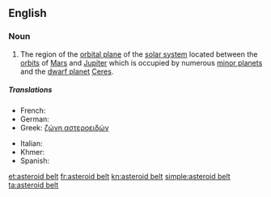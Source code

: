 ==English==
{{wikipedia}}

===Noun===
{{en-noun|sg=[[asteroid]] [[belt]]}}

# {{astronomy}} The region of the [[orbital plane]] of the [[solar system]] located between the [[orbit]]s of [[Mars]] and [[Jupiter]] which is occupied by numerous [[minor planet]]s and the [[dwarf planet]] [[Ceres]].

=====Translations=====
{{trans-top|region of the solar system}}
* French: {{t-|fr|ceinture d'astéroïdes|f}}
* German: {{t-|de|Asteroidengürtel|m}}
* Greek: [[ζώνη αστεροειδών]] {{n}}
{{trans-mid}}
* Italian: {{t-|it|fascia degli asteroidi|f}}
* Khmer: {{t-|km|ខ្សែក្រវាត់តារាសណ្ឋាន|tr=khseh krovat dara son tharn|sc=Khmr}}
* Spanish: {{t-|es|cinturón de asteroides|m}}
{{trans-bottom}}

[[et:asteroid belt]]
[[fr:asteroid belt]]
[[kn:asteroid belt]]
[[simple:asteroid belt]]
[[ta:asteroid belt]]